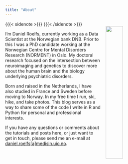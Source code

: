 ```yaml
---
title: "About"
---
```


{{{< sidenote >}}}
<img style="position: relative;
    top: 15px;
    padding: 0 15px; 
    float: right;" 
  src="avatar.png" width="33%"
/>
{{{< /sidenote >}}}

I'm Daniel Roelfs, currently working as a Data Scientist at the Norwegian bank DNB. Prior to this I was a PhD candidate working at the Norwegian Centre for Mental Disorders Research (NORMENT) in Oslo. My doctoral research focused on the intersection between neuroimaging and genetics to discover more about the human brain and the biology underlying psychiatric disorders.

Born and raised in the Netherlands, I have also studied in France and Sweden before moving to Norway. In my free time I run, ski, hike, and take photos. This blog serves as a way to share some of the code I write in R and Python for personal and professional interests.

If you have any questions or comments about the tutorials and posts here, or just want to get in touch, please send me an e-mail at <a href="mailto:daniel.roelfs@medisin.uio.no">daniel.roelfs[a]medisin.uio.no</a>.